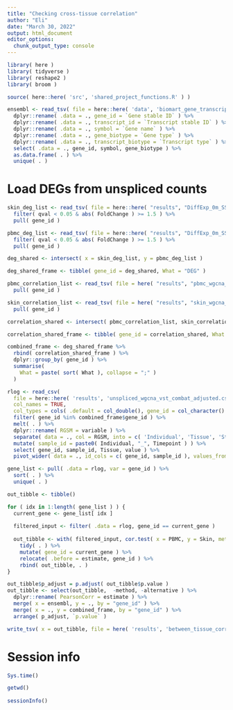 ```yaml
---
title: "Checking cross-tissue correlation"
author: "Eli"
date: "March 30, 2022"
output: html_document
editor_options: 
  chunk_output_type: console
---
```


```r
library( here )
library( tidyverse )
library( reshape2 )
library( broom )
```

```r
source( here::here( 'src', 'shared_project_functions.R' ) )
```

```r
ensembl <- read_tsv( file = here::here( 'data', 'biomart_gene_transcript_map.txt.gz' ), col_names = TRUE ) %>%
  dplyr::rename( .data = ., gene_id = `Gene stable ID` ) %>%
  dplyr::rename( .data = ., transcript_id = `Transcript stable ID` ) %>%
  dplyr::rename( .data = ., symbol = `Gene name` ) %>%
  dplyr::rename( .data = ., gene_biotype = `Gene type` ) %>%
  dplyr::rename( .data = ., transcript_biotype = `Transcript type` ) %>%
  select( .data = ., gene_id, symbol, gene_biotype ) %>%
  as.data.frame( . ) %>%
  unique( . )
```

# Load DEGs from unspliced counts
```r
skin_deg_list <- read_tsv( file = here::here( "results", "DiffExp_0m_SSc_over_Control_Skin_unspliced.tsv" )) %>%
  filter( qval < 0.05 & abs( FoldChange ) >= 1.5 ) %>%
  pull( gene_id )

pbmc_deg_list <- read_tsv( file = here::here( "results", "DiffExp_0m_SSc_over_Control_PBMC_unspliced.tsv" )) %>%
  filter( qval < 0.05 & abs( FoldChange ) >= 1.5 ) %>%
  pull( gene_id )

deg_shared <- intersect( x = skin_deg_list, y = pbmc_deg_list )

deg_shared_frame <- tibble( gene_id = deg_shared, What = "DEG" )
```

```r
pbmc_correlation_list <- read_tsv( file = here( "results", "pbmc_wgcna_merged.tsv" ) ) %>%
  pull( gene_id )

skin_correlation_list <- read_tsv( file = here( "results", "skin_wgcna_merged.tsv" ) ) %>%
  pull( gene_id )

correlation_shared <- intersect( pbmc_correlation_list, skin_correlation_list )

correlation_shared_frame <- tibble( gene_id = correlation_shared, What = "Correlation" )
```

```r
combined_frame <- deg_shared_frame %>%
  rbind( correlation_shared_frame ) %>%
  dplyr::group_by( gene_id ) %>%
  summarise(
    What = paste( sort( What ), collapse = ";" )
  )
```

```r
rlog <- read_csv(
  file = here::here( 'results', 'unspliced_wgcna_vst_combat_adjusted.csv.gz' ),
  col_names = TRUE,
  col_types = cols( .default = col_double(), gene_id = col_character() ) ) %>%
  filter( gene_id %in% combined_frame$gene_id ) %>%
  melt( . ) %>%
  dplyr::rename( RGSM = variable ) %>%
  separate( data = ., col = RGSM, into = c( 'Individual', 'Tissue', 'Status', 'Timepoint' ) ) %>%
  mutate( sample_id = paste0( Individual, "_", Timepoint ) ) %>%
  select( gene_id, sample_id, Tissue, value ) %>%
  pivot_wider( data = ., id_cols = c( gene_id, sample_id ), values_from = value, names_from = Tissue )
```

```r
gene_list <- pull( .data = rlog, var = gene_id ) %>%
  sort( . ) %>%
  unique( . )

out_tibble <- tibble()

for ( idx in 1:length( gene_list ) ) {
  current_gene <- gene_list[ idx ]
  
  filtered_input <- filter( .data = rlog, gene_id == current_gene )
  
  out_tibble <- with( filtered_input, cor.test( x = PBMC, y = Skin, method = "spearman" ) ) %>%
    tidy( . ) %>%
    mutate( gene_id = current_gene ) %>%
    relocate( .before = estimate, gene_id ) %>%
    rbind( out_tibble, . )
}

out_tibble$p_adjust = p.adjust( out_tibble$p.value )
out_tibble <- select(out_tibble,  -method, -alternative ) %>%
  dplyr::rename( PearsonCorr = estimate ) %>%
  merge( x = ensembl, y = ., by = "gene_id" ) %>%
  merge( x = ., y = combined_frame, by = "gene_id" ) %>%
  arrange( p_adjust, `p.value` )
```

```r
write_tsv( x = out_tibble, file = here( 'results', 'between_tissue_correlation.tsv' ) )
```

# Session info
```r
Sys.time()

getwd()
  
sessionInfo()
```
